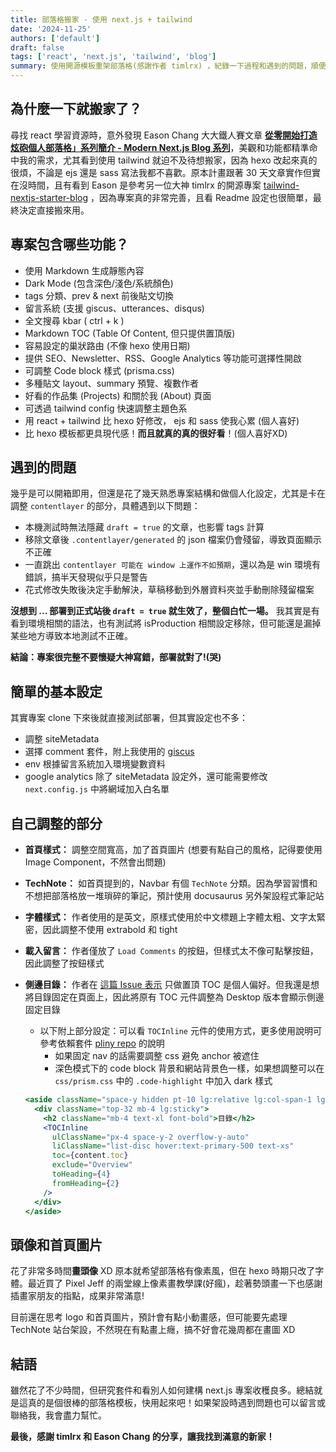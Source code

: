 ```yaml
---
title: 部落格搬家 - 使用 next.js + tailwind
date: '2024-11-25'
authors: ['default']
draft: false
tags: ['react', 'next.js', 'tailwind', 'blog']
summary: 使用開源模板重架部落格(感謝作者 timlrx) ，紀錄一下過程和遇到的問題，順便推廣一下這個超讚的開源專案！
---
```


## 為什麼一下就搬家了？

尋找 react 學習資源時，意外發現 Eason Chang 大大鐵人賽文章 **[從零開始打造炫砲個人部落格」系列簡介 - Modern Next.js Blog 系列](https://ithelp.ithome.com.tw/articles/10291960)**，美觀和功能都精準命中我的需求，尤其看到使用 tailwind 就迫不及待想搬家，因為 hexo 改起來真的很煩，不論是 ejs 還是 sass 寫法我都不喜歡。原本計畫跟著 30 天文章實作但實在沒時間，且有看到 Eason 是參考另一位大神 timlrx 的開源專案 [tailwind-nextjs-starter-blog](https://github.com/timlrx/tailwind-nextjs-starter-blog) ，因為專案真的非常完善，且看 Readme 設定也很簡單，最終決定直接搬來用。

## 專案包含哪些功能？

- 使用 Markdown 生成靜態內容
- Dark Mode (包含深色/淺色/系統顏色)
- tags 分類、prev & next 前後貼文切換
- 留言系統 (支援 giscus、utterances、disqus)
- 全文搜尋 kbar ( ctrl + k ) 
- Markdown TOC (Table Of Content, 但只提供置頂版)
- 容易設定的巢狀路由 (不像 hexo 使用日期)
- 提供 SEO、Newsletter、RSS、Google Analytics 等功能可選擇性開啟
- 可調整 Code block 樣式 (prisma.css)
- 多種貼文 layout、summary 預覽、複數作者
- 好看的作品集 (Projects) 和關於我 (About) 頁面
- 可透過 tailwind config 快速調整主題色系
- 用 react + tailwind 比 hexo 好修改， ejs 和 sass 使我心累 (個人喜好)
- 比 hexo 模板都更具現代感！**而且就真的真的很好看**！(個人喜好XD)

## 遇到的問題

幾乎是可以開箱即用，但還是花了幾天熟悉專案結構和做個人化設定，尤其是卡在調整 `contentlayer` 的部分，具體遇到以下問題：

- 本機測試時無法隱藏 `draft = true` 的文章，也影響 tags 計算
- 移除文章後 `.contentlayer/generated` 的 json 檔案仍會殘留，導致頁面顯示不正確
- 一直跳出 `contentlayer 可能在 window 上運作不如預期`，還以為是 win 環境有錯誤，搞半天發現似乎只是警告
- 花式修改失敗後決定手動解決，草稿移動到外層資料夾並手動刪除殘留檔案

**沒想到 ... 部署到正式站後 `draft = true` 就生效了，整個白忙一場。** 我其實是有看到環境相關的語法，也有測試將 isProduction 相關設定移除，但可能還是漏掉某些地方導致本地測試不正確。

**結論：專案很完整不要懷疑大神寫錯，部署就對了!(哭)**

## 簡單的基本設定

其實專案 clone 下來後就直接測試部署，但其實設定也不多：

- 調整 siteMetadata 
- 選擇 comment 套件，附上我使用的 [giscus](https://github.com/giscus/giscus)
- env 根據留言系統加入環境變數資料
- google analytics 除了 siteMetadata 設定外，還可能需要修改 `next.config.js` 中將網域加入白名單

## 自己調整的部分

- **首頁樣式：** 調整空間寬高，加了首頁圖片 (想要有點自己的風格，記得要使用 Image Component，不然會出問題)
- **TechNote：** 如首頁提到的，Navbar 有個 `TechNote` 分類。因為學習習慣和不想把部落格放一堆瑣碎的筆記，預計使用 docusaurus 另外架設程式筆記站
- **字體樣式：** 作者使用的是英文，原樣式使用於中文標題上字體太粗、文字太緊密，因此調整不使用 extrabold 和 tight
- **載入留言：** 作者僅放了 `Load Comments` 的按鈕，但樣式太不像可點擊按鈕，因此調整了按鈕樣式
- **側邊目錄：** 作者在 [這篇 Issue 表示](https://github.com/timlrx/tailwind-nextjs-starter-blog/issues/936) 只做置頂 TOC 是個人偏好。但我還是想將目錄固定在頁面上，因此將原有 TOC 元件調整為 Desktop 版本會顯示側邊固定目錄
  - 以下附上部分設定：可以看 `TOCInline` 元件的使用方式，更多使用說明可參考依賴套件 [pliny repo](https://github.com/timlrx/pliny) 的說明
    - 如果固定 nav 的話需要調整 css 避免 anchor 被遮住
    - 深色模式下的 code block 背景和網站背景色一樣，如果想調整可以在 `css/prism.css` 中的 `.code-highlight` 中加入 dark 樣式

  ``` jsx
  <aside className="space-y hidden pt-10 lg:relative lg:col-span-1 lg:block">
    <div className="top-32 mb-4 lg:sticky">
      <h2 className="mb-4 text-xl font-bold">目錄</h2>
      <TOCInline
        ulClassName="px-4 space-y-2 overflow-y-auto"
        liClassName="list-disc hover:text-primary-500 text-xs"
        toc={content.toc}
        exclude="Overview"
        toHeading={4}
        fromHeading={2}
      />
    </div>
  </aside>
  ```

## 頭像和首頁圖片

花了非常多時間**畫頭像** XD 原本就希望部落格有像素風，但在 hexo 時期只改了字體。最近買了 Pixel Jeff 的兩堂線上像素畫教學課(好瘋)，趁著勢頭畫一下也感謝插畫家朋友的指點，成果非常滿意!  

目前還在思考 logo 和首頁圖片，預計會有點小動畫感，但可能要先處理 TechNote 站台架設，不然現在有點畫上癮，搞不好會花幾周都在畫圖 XD

## 結語

雖然花了不少時間，但研究套件和看別人如何建構 next.js 專案收穫良多。總結就是這真的是個很棒的部落格模板，快用起來吧！如果架設時遇到問題也可以留言或聯絡我，我會盡力幫忙。

**最後，感謝 timlrx 和 Eason Chang 的分享，讓我找到滿意的新家！**

